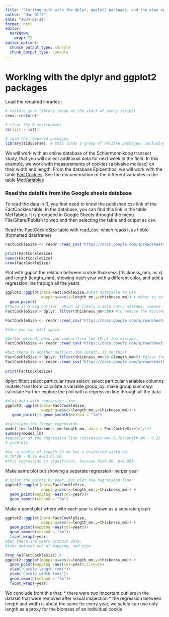 ```yaml
---
title: "Starting with with the dplyr, ggplot2 packages, and the pipe operator |>"
author: "Han Olff"
date: "2024-08-29"
format: html
editor: 
  markdown: 
    wrap: 72
editor_options:
  chunck_output_type: console
  chunk_output_type: console
---
```


# Working with the dplyr and ggplot2 packages

Load the required libraries :

```r
# restore your library (keep at the start of every script)
renv::restore()

# clear the R environment
rm(list = ls())

# load the required packages
library(tidyverse)  # this loads a group of related packages, including readr, dplyr and ggplot2
```

We will work with an online database of the Schiermonnikoog transect
study, that you will collect additional data for next week in the field.
In this example, we work with measurements of cockles (a bivalve
mollusc) on their width and length. From the database Epibenthos, we
will work with the table
[FactCockles](https://docs.google.com/spreadsheets/d/1E1vUWAHhse7fhjBf94Kiog3Rsj7IkMuFtP-BTQX2oI8/edit?gid=1538766002#gid=1538766002).
See the documentation of the different variables in the table
[MetVariables](https://docs.google.com/spreadsheets/d/1E1vUWAHhse7fhjBf94Kiog3Rsj7IkMuFtP-BTQX2oI8/edit?gid=1290622213#gid=1290622213)

### Read the datafile from the Google sheets database

To read the data in R, you first need to know the published csv link of
the FactCockles table. In the database, you can find this link in the
table MetTables. It is produced in Google Sheets throught the menu
File/Share/Publish to web and then selecting the table and output as
csv.

Read the FactCockleSize table with read_csv, which reads it as tibble
(formatted dataframe)

```r
FactCockleSize <- readr::read_csv("https://docs.google.com/spreadsheets/d/e/2PACX-1vSpormjGiM4uWMTIZYm9Upt5j1Ige_Wu9CrhGGdvjXwxmHP2R6S7JDyEmiGTn3fXihl5s5yBn_sdo8h/pub?gid=1538766002&single=true&output=csv")

print(FactCockleSize)
names(FactCockleSize)
nrow(FactCockleSize)

```

Plot with ggplot the relation between cockle thickness (thickness_mm, as
x) and length (length_mm), showing each year with a different color, and
add a regression line through all the years

```r
ggplot2::ggplot(data=FactCockleSize,#what datatable to use
                mapping=aes(x=length_mm,y=thickness_mm)) + #what is on the axes
  geom_point()
#there is a big outlier, which is likely a data entry mistake, remove it (only when you have good reasons to do so, when biologically impossible).one cockle is 1500 mm thick, not possible.
FactCockleSize|> dplyr::filter(thickness_mm<500) #to remove the mistake

FactCockleSize <- readr::read_csv("https://docs.google.com/spreadsheets/d/e/2PACX-1vSpormjGiM4uWMTIZYm9Upt5j1Ige_Wu9CrhGGdvjXwxmHP2R6S7JDyEmiGTn3fXihl5s5yBn_sdo8h/pub?gid=1538766002&single=true&output=csv")|> dplyr::filter(thickness_mm<500) #in een keer goede data set zonder outlier

#then you can plot again. 

#better method: when you indentified the ID of the mistake:
FactCockleSize <- readr::read_csv("https://docs.google.com/spreadsheets/d/e/2PACX-1vSpormjGiM4uWMTIZYm9Upt5j1Ige_Wu9CrhGGdvjXwxmHP2R6S7JDyEmiGTn3fXihl5s5yBn_sdo8h/pub?gid=1538766002&single=true&output=csv")|> dplyr::filter(CockleObs_ID!=1531) #and then plot

#but there is another outlier: 3mm length, 15 mm thick
FactCockleSize|> dplyr::filter(thickness_mm>10 &length_mm<5) #gives the ID 469, remove this one as well
FactCockleSize <- readr::read_csv("https://docs.google.com/spreadsheets/d/e/2PACX-1vSpormjGiM4uWMTIZYm9Upt5j1Ige_Wu9CrhGGdvjXwxmHP2R6S7JDyEmiGTn3fXihl5s5yBn_sdo8h/pub?gid=1538766002&single=true&output=csv")|> dplyr::filter(CockleObs_ID!=1531, CockleObs_ID!=469)|> dplyr::mutate(year=factor(year))
  
print(FactCockleSize)
```

dplyr:
filter: select particular rows
select: select particular variables columns
mutate: transform calculate a variable
group_by: make group
summary: calculate
Further explore the plot with a regression line through all the data

```r
#plot data with regression line
ggplot2::ggplot(data=FactCockleSize,
                mapping=aes(x=length_mm,y=thickness_mm)) + 
   geom_point()+ geom_smooth(method = "lm")

#calculate the linear regression
model_lm<-lm(thickness_mm~length_mm, data = FactCockleSize)#(y~x)
summary(model_lm)
#equation of the regression line :thickness_mm= 0.70*length_mm - 0.35
# y=b0+b1x

#so, a cockle of length 20 mm has a predicted width of:
0.70*20 - 0.35 #=13.65 mm
#this regression is significant, because R2=0.90, p<0.001
```

Make same plot but showing a separate regression line per year

```r
# color the points by year, but plot one regression line
ggplot2::ggplot(data=FactCockleSize,
                mapping=aes(x=length_mm,y=thickness_mm)) + 
  geom_point(mapping =aes(col=year))+
  geom_smooth(method = "lm")
```

Make a panel plot where with each year is shown as a separate graph

```r
ggplot2::ggplot(data=FactCockleSize,
                mapping=aes(x=length_mm,y=thickness_mm)) + 
  geom_point(mapping =aes(col=year))+
  geom_smooth(method = "lm")+
  facet_wrap(~year)
#but there are years without data:
#taka dataset out of mapping, and pipe

drop_na(FactCockleSize)|>
ggplot2::ggplot(mapping=aes(x=length_mm,y=thickness_mm)) + 
  geom_point(mapping =aes(col=year),size=2)+
  xlab("Cockle length (mm)")+
  ylab("Cockle width (mm)")+
  geom_smooth(method = "lm")+
  facet_wrap(~year)

```

We conclude from this that: \* there were two important outliers in the
dataset that were removed after visual inspection \* the regression
between length and width is about the same for every year, we safely can
use only length as a proxy for the biomass of an individual cockle
